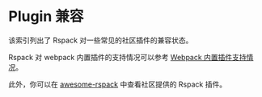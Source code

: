 
# Plugin 兼容

该索引列出了 Rspack 对一些常见的社区插件的兼容状态。

Rspack 对 webpack 内置插件的支持情况可以参考 [Webpack 内置插件支持情况](/plugins/webpack/index)。

<CommunityPluginCompatibleTable lang="zh" />

此外，你可以在 [awesome-rspack](https://github.com/web-infra-dev/awesome-rspack) 中查看社区提供的 Rspack 插件。
